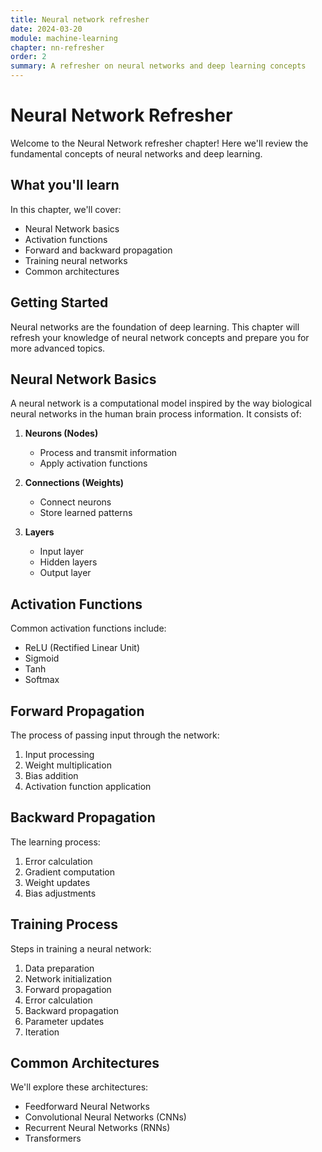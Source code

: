 ```yaml
---
title: Neural network refresher
date: 2024-03-20
module: machine-learning
chapter: nn-refresher
order: 2
summary: A refresher on neural networks and deep learning concepts
---
```


# Neural Network Refresher

Welcome to the Neural Network refresher chapter! Here we'll review the fundamental concepts of neural networks and deep learning.

## What you'll learn

In this chapter, we'll cover:

- Neural Network basics
- Activation functions
- Forward and backward propagation
- Training neural networks
- Common architectures

## Getting Started

Neural networks are the foundation of deep learning. This chapter will refresh your knowledge of neural network concepts and prepare you for more advanced topics.

## Neural Network Basics

A neural network is a computational model inspired by the way biological neural networks in the human brain process information. It consists of:

1. **Neurons (Nodes)**
   - Process and transmit information
   - Apply activation functions

2. **Connections (Weights)**
   - Connect neurons
   - Store learned patterns

3. **Layers**
   - Input layer
   - Hidden layers
   - Output layer

## Activation Functions

Common activation functions include:

- ReLU (Rectified Linear Unit)
- Sigmoid
- Tanh
- Softmax

## Forward Propagation

The process of passing input through the network:

1. Input processing
2. Weight multiplication
3. Bias addition
4. Activation function application

## Backward Propagation

The learning process:

1. Error calculation
2. Gradient computation
3. Weight updates
4. Bias adjustments

## Training Process

Steps in training a neural network:

1. Data preparation
2. Network initialization
3. Forward propagation
4. Error calculation
5. Backward propagation
6. Parameter updates
7. Iteration

## Common Architectures

We'll explore these architectures:

- Feedforward Neural Networks
- Convolutional Neural Networks (CNNs)
- Recurrent Neural Networks (RNNs)
- Transformers 